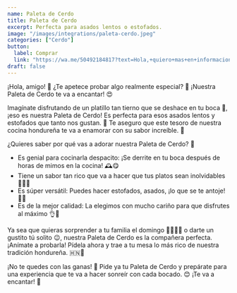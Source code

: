 ```yaml
---
name: Paleta de Cerdo
title: Paleta de Cerdo
excerpt: Perfecta para asados lentos o estofados.
image: "/images/integrations/paleta-cerdo.jpeg"
categories: ["Cerdo"]
button:
  label: Comprar
  link: "https://wa.me/50492184817?text=Hola,+quiero+mas+en+informacion+sobre+la+Paleta+de+Cerdo."
draft: false
---
```

¡Hola, amigo! 👋 ¿Te apetece probar algo realmente especial? 🌟 ¡Nuestra Paleta de Cerdo te va a encantar! 😍

Imagínate disfrutando de un platillo tan tierno que se deshace en tu boca 🤤, ¡eso es nuestra Paleta de Cerdo! Es perfecta para esos asados lentos y estofados que tanto nos gustan. 🍖 Te aseguro que este tesoro de nuestra cocina hondureña te va a enamorar con su sabor increíble. 💖

¿Quieres saber por qué vas a adorar nuestra Paleta de Cerdo? 🤔

- Es genial para cocinarla despacito: ¡Se derrite en tu boca después de horas de mimos en la cocina! 🕰️😋
- Tiene un sabor tan rico que va a hacer que tus platos sean inolvidables 🌟👨‍🍳
- Es súper versátil: Puedes hacer estofados, asados, ¡lo que se te antoje! 🍲🔥
- Es de la mejor calidad: La elegimos con mucho cariño para que disfrutes al máximo 👌💯

Ya sea que quieras sorprender a tu familia el domingo 👨‍👩‍👧‍👦 o darte un gustito tú solito 😉, nuestra Paleta de Cerdo es la compañera perfecta. ¡Anímate a probarla! Pídela ahora y trae a tu mesa lo más rico de nuestra tradición hondureña. 🇭🇳🥘

¡No te quedes con las ganas! 🤩 Pide ya tu Paleta de Cerdo y prepárate para una experiencia que te va a hacer sonreír con cada bocado. 😊 ¡Te va a encantar! 🎉